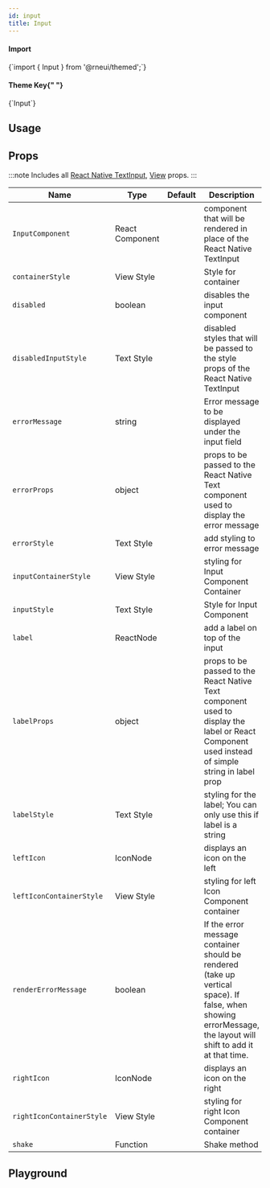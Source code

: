 ```yaml
---
id: input
title: Input
---
```



<IconsStyle />

<div class="row inline-flex-center">
  <div class="col col--3">
    <h4>Import</h4>
  </div>
  <div class="col col--9">
    <CodeBlock>{`import { Input } from '@rneui/themed';`}</CodeBlock>
  </div>
  <div class="col col--3">
    <h4>
      Theme Key{" "}
      <a href="../customizing#using-themeprovider">
        <BiInfoCircle />
      </a>
    </h4>
  </div>
  <div class="col col--9">
    <CodeBlock>{`Input`}</CodeBlock>
  </div>
</div>

## Usage

<Usage />

## Props

:::note
Includes all [React Native TextInput](https://reactnative.dev/docs/textinput#props), [View](https://reactnative.dev/docs/view#props) props.
:::

<div class='table-responsive'>

| Name                      | Type            | Default | Description                                                                                                                                                    |
| ------------------------- | --------------- | ------- | -------------------------------------------------------------------------------------------------------------------------------------------------------------- |
| `InputComponent`          | React Component |         | component that will be rendered in place of the React Native TextInput                                                                                         |
| `containerStyle`          | View Style      |         | Style for container                                                                                                                                            |
| `disabled`                | boolean         |         | disables the input component                                                                                                                                   |
| `disabledInputStyle`      | Text Style      |         | disabled styles that will be passed to the style props of the React Native TextInput                                                                           |
| `errorMessage`            | string          |         | Error message to be displayed under the input field                                                                                                            |
| `errorProps`              | object          |         | props to be passed to the React Native Text component used to display the error message                                                                        |
| `errorStyle`              | Text Style      |         | add styling to error message                                                                                                                                   |
| `inputContainerStyle`     | View Style      |         | styling for Input Component Container                                                                                                                          |
| `inputStyle`              | Text Style      |         | Style for Input Component                                                                                                                                      |
| `label`                   | ReactNode       |         | add a label on top of the input                                                                                                                                |
| `labelProps`              | object          |         | props to be passed to the React Native Text component used to display the label or React Component used instead of simple string in label prop                 |
| `labelStyle`              | Text Style      |         | styling for the label; You can only use this if label is a string                                                                                              |
| `leftIcon`                | IconNode        |         | displays an icon on the left                                                                                                                                   |
| `leftIconContainerStyle`  | View Style      |         | styling for left Icon Component container                                                                                                                      |
| `renderErrorMessage`      | boolean         |         | If the error message container should be rendered (take up vertical space). If false, when showing errorMessage, the layout will shift to add it at that time. |
| `rightIcon`               | IconNode        |         | displays an icon on the right                                                                                                                                  |
| `rightIconContainerStyle` | View Style      |         | styling for right Icon Component container                                                                                                                     |
| `shake`                   | Function        |         | Shake method                                                                                                                                                   |

</div>

## Playground

<Play />
